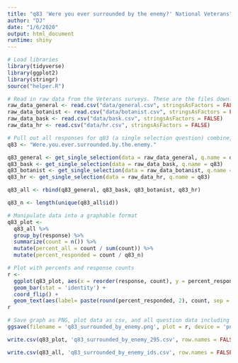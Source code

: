 ```yaml
---
title: "q83 'Were you ever surrounded by the enemy?' National Veterans"
author: "DJ"
date: "1/6/2020"
output: html_document
runtime: shiny
---
```


```r
# Load libraries
library(tidyverse)
library(ggplot2)
library(stringr)
source("helper.R")
```

```r
# Read in raw data from the Veterans surveys. These are the files downloaded from survey monkey saved as a .csv
raw_data_general <- read.csv("data/general.csv", stringsAsFactors = FALSE)
raw_data_botanist <- read.csv("data/botanist.csv", stringsAsFactors = FALSE)
raw_data_bask <- read.csv("data/bask.csv", stringsAsFactors = FALSE)
raw_data_hr <- read.csv("data/hr.csv", stringsAsFactors = FALSE)
```

```r
# Pull out all responses for q83 (a single selection question) combine, then determine 'question n'
q83 <- "Were.you.ever.surrounded.by.the.enemy."

q83_general <- get_single_selection(data = raw_data_general, q.name = q83)
q83_bask <- get_single_selection(data = raw_data_bask, q.name = q83)
q83_botanist <- get_single_selection(data = raw_data_botanist, q.name = q83)
q83_hr <- get_single_selection(data = raw_data_hr, q.name = q83)

q83_all <- rbind(q83_general, q83_bask, q83_botanist, q83_hr)

q83_n <- length(unique(q83_all$id))
```

```r
# Manipulate data into a graphable format
q83_plot <- 
  q83_all %>%
  group_by(response) %>%
  summarize(count = n()) %>%
  mutate(percent_all = count / sum(count)) %>%
  mutate(percent_responded = count / q83_n)
```

```r
# Plot with percents and response counts
r <- 
  ggplot(q83_plot, aes(x = reorder(response, count), y = percent_responded)) +
  geom_bar(stat = 'identity') +
  coord_flip() +
  geom_text(aes(label= paste(round(percent_responded, 2), count, sep = "***")))
r
```

```r
# Save graph as PNG, plot data as csv, and all question data including response IDs as csv (save question n and N at end of plot file as "_x.x")
ggsave(filename = 'q83_surrounded_by_enemy.png', plot = r, device = 'png')

write.csv(q83_plot, 'q83_surrounded_by_enemy_295.csv', row.names = FALSE)

write.csv(q83_all, 'q83_surrounded_by_enemy_ids.csv', row.names = FALSE)
```
